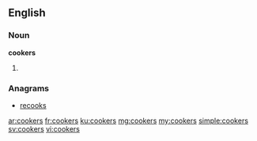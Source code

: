 ==English==

===Noun===
'''cookers'''

# {{plural of|cooker}}

===Anagrams===
* [[recooks#English|recooks]]

[[ar:cookers]]
[[fr:cookers]]
[[ku:cookers]]
[[mg:cookers]]
[[my:cookers]]
[[simple:cookers]]
[[sv:cookers]]
[[vi:cookers]]